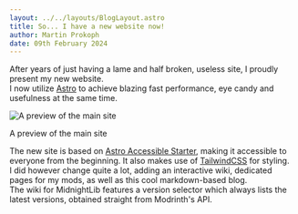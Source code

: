 ```yaml
---
layout: ../../layouts/BlogLayout.astro
title: So... I have a new website now!
author: Martin Prokoph
date: 09th February 2024
---
```


After years of just having a lame and half broken, useless site, I proudly present my new website.  
I now utilize [Astro](https://astro.build/) to achieve blazing fast performance, eye candy and usefulness at the same time.  

![A preview of the main site](/social-preview-image.png)
<p class="text-center italic">A preview of the main site</p>

The new site is based on [Astro Accessible Starter](https://github.com/markteekman/accessible-astro-starter), making it accessible to everyone from the beginning. It also makes use of [TailwindCSS](https://tailwindcss.com/) for styling.  
I did however change quite a lot, adding an interactive wiki, dedicated pages for my mods, as well as this cool markdown-based blog.  
The wiki for MidnightLib features a version selector which always lists the latest versions, obtained straight from Modrinth's API.